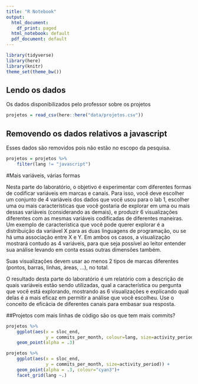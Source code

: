 ```yaml
---
title: "R Notebook"
output:
  html_document:
    df_print: paged
  html_notebook: default
  pdf_document: default
---
```


```r
library(tidyverse)
library(here)
library(knitr)
theme_set(theme_bw())
```
## Lendo os dados

Os dados disponibilizados pelo professor sobre os projetos

```r
projetos = read_csv(here::here("data/projetos.csv"))
```
## Removendo os dados relativos a javascript 

Esses dados são removidos pois não estão no escopo da pesquisa.

```r
projetos = projetos %>% 
    filter(lang != "javascript")
```

#Mais variáveis, várias formas

Nesta parte do laboratório, o objetivo é experimentar com diferentes formas de codificar variáveis em marcas e canais. Para isso, você deve escolher um conjunto de 4 variáveis dos dados que você usou para o lab 1, escolher uma ou mais características que você gostaria de explorar em uma ou mais dessas variáveis (considerando as demais), e produzir 6 visualizações diferentes com as mesmas variáveis codificadas de diferentes maneiras. Um exemplo de característica que você pode querer explorar é a distribuição da variável X para as duas linguagens de programação, ou se há uma associação entre X e Y. Em ambos os casos, a visualização mostrará contudo as 4 variáveis, para que seja possível ao leitor entender sua análise levando em conta essas outras dimensões também.

Suas visualizações devem usar ao menos 2 tipos de marcas diferentes (pontos, barras, linhas, áreas, ...), no total. 

O resultado desta parte do laboratório é um relatório com a descrição de quais variáveis estão sendo utilizadas, qual a característica ou pergunta que você está explorando, mostrando as 6 visualizações e explicando qual delas é a mais eficaz em permitir a análise que você escolheu. Use o conceito de eficácia de diferentes canais para embasar sua resposta.

##Projetos com mais linhas de código são os que tem mais commits?


```r
projetos %>% 
    ggplot(aes(x = sloc_end, 
               y = commits_per_month, colour=lang, size=activity_period)) + 
    geom_point(alpha = .3) 

```
```r
projetos %>% 
    ggplot(aes(x = sloc_end, 
               y = commits_per_month, size=activity_period)) + 
    geom_point(alpha = .3, colour="cyan3")+
    facet_grid(lang ~.) 

```
    